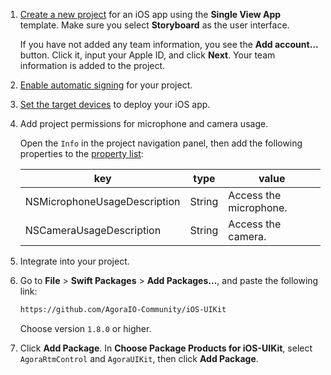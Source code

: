 <PlatformWrapper platform="ios">

1.  [Create a new project](https://help.apple.com/xcode/mac/current/#/dev07db0e578) for an iOS app using the **Single View App** template. Make sure you select **Storyboard** as the user interface.

    If you have not added any team information, you see the **Add account…** button. Click it, input your Apple ID, and click **Next**. Your team information is added to the project.

2.  [Enable automatic signing](https://help.apple.com/xcode/mac/current/#/dev23aab79b4) for your project.

3.  [Set the target devices](https://help.apple.com/xcode/mac/current/#/deve69552ee5) to deploy your iOS app.

4.  Add project permissions for microphone and camera usage.

    Open the `Info` in the project navigation panel, then add the following properties to the [property list](https://help.apple.com/xcode/mac/current/#/dev3f399a2a6):

    | key                          | type   | value                  |
    |------------------------------|--------|------------------------|
    | NSMicrophoneUsageDescription | String | Access the microphone. |
    | NSCameraUsageDescription     | String | Access the camera.     |

5.  Integrate <Vg k="UIK" /> into your project.

6.  Go to **File** &gt; **Swift Packages** &gt; **Add Packages…​**, and paste the following link:

    ``` bash
    https://github.com/AgoraIO-Community/iOS-UIKit
    ```

    Choose version `1.8.0` or higher.

7.  Click **Add Package**. In **Choose Package Products for iOS-UIKit**, select `AgoraRtmControl` and `AgoraUIKit`, then click **Add Package**.
</PlatformWrapper>
